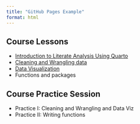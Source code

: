 ```yaml
---
title: "GitHub Pages Example"
format: html
---
```


## Course Lessons

- [Introduction to Literate Analysis Using Quarto](intro-to-quarto.html)
- [Cleaning and Wrangling data](cleaning-and-wrangling.html)
- [Data Visualization](intro-data-viz.html)
- Functions and packages

## Course Practice Session

- Practice I: Cleaning and Wrangling and Data Viz
- Practice II: Writing functions